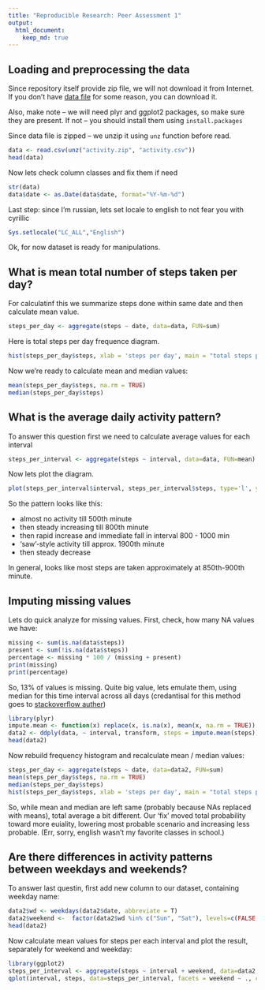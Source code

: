 ```yaml
---
title: "Reproducible Research: Peer Assessment 1"
output: 
  html_document:
    keep_md: true
---
```



## Loading and preprocessing the data
Since repository itself provide zip file, we will not download it from Internet.
If you don't have [data file](https://d396qusza40orc.cloudfront.net/repdata%2Fdata%2Factivity.zip) for some reason, you can download it.

Also, make note -- we will need plyr and ggplot2 packages, so make sure they are present. If not -- you should install them using ```install.packages```

Since data file is zipped -- we unzip it using `unz` function before read.
```r
data <- read.csv(unz("activity.zip", "activity.csv"))
head(data)
```

Now lets check column classes and fix them if need
```r
str(data)
data$date <- as.Date(data$date, format="%Y-%m-%d")
```

Last step: since I'm russian, lets set locale to english to not fear you with cyrillic
```r
Sys.setlocale("LC_ALL","English")
```

Ok, for now dataset is ready for manipulations.

## What is mean total number of steps taken per day?
For calculatinf this we summarize steps done within same date and then calculate mean value.

```r
steps_per_day <- aggregate(steps ~ date, data=data, FUN=sum)
```
Here is total steps per day frequence diagram.
```r
hist(steps_per_day$steps, xlab = 'steps per day', main = "total steps per day frequency", breaks=20)
```

Now we're ready to calculate mean and median values:
```r
mean(steps_per_day$steps, na.rm = TRUE)
median(steps_per_day$steps)
```

## What is the average daily activity pattern?

To answer this question first we need to calculate average values for each interval
```r
steps_per_interval <- aggregate(steps ~ interval, data=data, FUN=mean)
```

Now lets plot the diagram.
```r
plot(steps_per_interval$interval, steps_per_interval$steps, type='l', ylab="average steps count", xlab='interval number', main='typical pattern across all days')
```

So the pattern looks like this: 

* almost no activity till 500th minute
* then steady increasing till 800th minute
* then rapid increase and immediate fall in interval 800 - 1000 min
* 'saw'-style activity till approx. 1900th minute
* then steady decrease

In general, looks like most steps are taken approximately at 850th-900th minute.

## Imputing missing values

Lets do quick analyze for missing values. First, check, how many NA values we have:

```r
missing <- sum(is.na(data$steps))
present <- sum(!is.na(data$steps))
percentage <- missing * 100 / (missing + present)
print(missing)
print(percentage)
```
So, 13% of values is missing. Quite big value, lets emulate them, using median for this time interval across all days
(credantisal for this method goes to [stackoverflow auther](https://stackoverflow.com/questions/9322773/how-to-replace-na-with-mean-by-subset-in-r-impute-with-plyr))

```r
library(plyr)
impute.mean <- function(x) replace(x, is.na(x), mean(x, na.rm = TRUE))
data2 <- ddply(data, ~ interval, transform, steps = impute.mean(steps))
head(data2)
```

Now rebuild frequency histogram and recalculate mean / median values:
```r
steps_per_day <- aggregate(steps ~ date, data=data2, FUN=sum)
mean(steps_per_day$steps, na.rm = TRUE)
median(steps_per_day$steps)
hist(steps_per_day$steps, xlab = 'steps per day', main = "total steps per day frequency", breaks=20)
```

So, while mean and median are left same (probably because NAs replaced with means), total average a bit different.
Our 'fix' moved total probability toward more euiality, lowering most probable scenario and increasing less probable.
(Err, sorry, english wasn't my favorite classes in school.)

## Are there differences in activity patterns between weekdays and weekends?

To answer last questin, first  add new column to our dataset, containing weekday name:
```r
data2$wd <- weekdays(data2$date, abbreviate = T)
data2$weekend <-  factor(data2$wd %in% c("Sun", "Sat"), levels=c(FALSE, TRUE), labels=c("weekday", "weekend"))
head(data2)
```

Now calculate mean values for steps per each interval and plot the result,  separately for weekend and weekday:
```r
library(ggplot2)
steps_per_interval <- aggregate(steps ~ interval + weekend, data=data2, FUN=mean)
qplot(interval, steps, data=steps_per_interval, facets = weekend ~ ., col=weekend, geom = c("point", "path"))
```